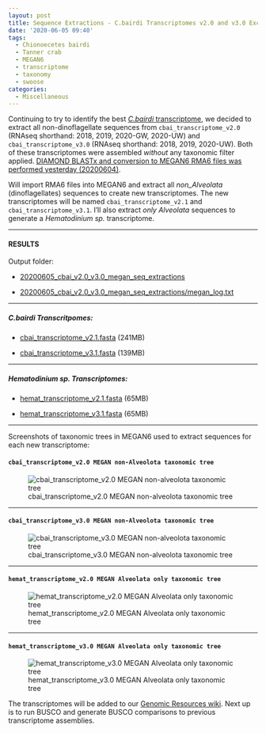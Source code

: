 ```yaml
---
layout: post
title: Sequence Extractions - C.bairdi Transcriptomes v2.0 and v3.0 Excluding Alveolata with MEGAN6 on Swoose
date: '2020-06-05 09:40'
tags:
  - Chionoecetes bairdi
  - Tanner crab
  - MEGAN6
  - transcriptome
  - taxonomy
  - swoose
categories:
  - Miscellaneous
---
```

Continuing to try to identify the best [_C.bairdi_ transcriptome](https://github.com/RobertsLab/resources/wiki/Genomic-Resources#transcriptomes), we decided to extract all non-dinoflagellate sequences from `cbai_transcriptome_v2.0` (RNAseq shorthand: 2018, 2019, 2020-GW, 2020-UW) and `cbai_transcriptome_v3.0` (RNAseq shorthand: 2018, 2019, 2020-UW). Both of these transcriptomes were assembled _without_ any taxonomic filter applied. [DIAMOND BLASTx and conversion to MEGAN6 RMA6 files was performed yesterday (20200604)](https://robertslab.github.io/sams-notebook/2020/06/04/Transcriptome-Annotation-C.bairdi-Transcriptomes-v2.0-and-v3.0-with-DIAMOND-BLASTx-on-Mox.html).

Will import RMA6 files into MEGAN6 and extract all _non_Alveolata_ (dinoflagellates) sequences to create new transcriptomes. The new transcriptomes will be named `cbai_transcriptome_v2.1` and `cbai_transcriptome_v3.1`. I'll also extract _only Alveolata_ sequences to generate a _Hematodinium sp._ transcriptome.


---

#### RESULTS

Output folder:

- [20200605_cbai_v2.0_v3.0_megan_seq_extractions](https://gannet.fish.washington.edu/Atumefaciens/20200605_cbai_v2.0_v3.0_megan_seq_extractions/)

- [20200605_cbai_v2.0_v3.0_megan_seq_extractions/megan_log.txt](https://gannet.fish.washington.edu/Atumefaciens/20200605_cbai_v2.0_v3.0_megan_seq_extractions/megan_log.txt)

---

##### _C.bairdi_ Transcritpomes:

- [cbai_transcriptome_v2.1.fasta](https://gannet.fish.washington.edu/Atumefaciens/20200605_cbai_v2.0_v3.0_megan_seq_extractions/cbai_transcriptome_v2.1.fasta) (241MB)

- [cbai_transcriptome_v3.1.fasta](https://gannet.fish.washington.edu/Atumefaciens/20200605_cbai_v2.0_v3.0_megan_seq_extractions/cbai_transcriptome_v3.1.fasta) (139MB)

---

##### _Hematodinium sp._ Transcriptomes:

- [hemat_transcriptome_v2.1.fasta](https://gannet.fish.washington.edu/Atumefaciens/20200605_cbai_v2.0_v3.0_megan_seq_extractions/hemat_transcriptome_v2.1.fasta) (65MB)

- [hemat_transcriptome_v3.1.fasta](https://gannet.fish.washington.edu/Atumefaciens/20200605_cbai_v2.0_v3.0_megan_seq_extractions/hemat_transcriptome_v3.1.fasta) (65MB)

---

Screenshots of taxonomic trees in MEGAN6 used to extract sequences for each new transcriptome:

#### `cbai_transcriptome_v2.0 MEGAN non-Alveolota taxonomic tree`

![cbai_transcriptome_v2.0 MEGAN non-alveolota taxonomic tree](https://github.com/RobertsLab/sams-notebook/blob/master/images/screencaps/20200605_cbai_v2.0_megan_non-alveolata_seq_extractions.png?raw=true)

---


#### `cbai_transcriptome_v3.0 MEGAN non-Alveolota taxonomic tree`

![cbai_transcriptome_v3.0 MEGAN non-alveolota taxonomic tree](https://github.com/RobertsLab/sams-notebook/blob/master/images/screencaps/20200605_cbai_v3.0_megan_non-alveolata_seq_extractions.png?raw=true)

---

#### `hemat_transcriptome_v2.0 MEGAN Alveolata only taxonomic tree`

![hemat_transcriptome_v2.0 MEGAN Alveolata only taxonomic tree](https://github.com/RobertsLab/sams-notebook/blob/master/images/screencaps/20200605_cbai_v2.0_megan_alveolata_seq_extractions.png?raw=true)

---

#### `hemat_transcriptome_v3.0 MEGAN Alveolata only taxonomic tree`

![hemat_transcriptome_v3.0 MEGAN Alveolata only taxonomic tree](https://github.com/RobertsLab/sams-notebook/blob/master/images/screencaps/20200605_cbai_v3.0_megan_alveolata_seq_extractions.png?raw=true)


The transcriptomes will be added to our [Genomic Resources wiki](https://github.com/RobertsLab/resources/wiki/Genomic-Resources). Next up is to run BUSCO and generate BUSCO comparisons to previous transcriptome assemblies.
